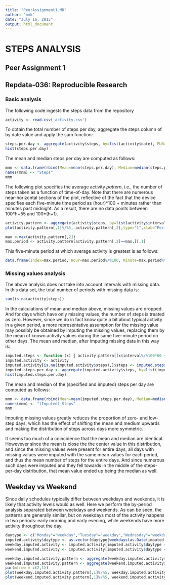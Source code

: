 ```yaml
---
title: "PeerAssignment1.MD"
author: "mmk"
date: "July 16, 2015"
output: html_document
---
```

# STEPS ANALYSIS
## Peer Assignment 1
## Repdata-036: Reproducible Research

### Basic analysis
The following code ingests the steps data from the repository
```r
activity <- read.csv('activity.csv')
```

To obtain the total number of steps per day, aggregate the steps column of by date value and apply the sum function: 

```r
steps.per.day <- aggregate(activity$steps, by=list(activity$date), FUN=sum,simplify=TRUE,na.rm=TRUE)[,2]
hist(steps.per.day)
```
The mean and median steps per day are computed as follows:
```r
mnm <- data.frame(rbind(Mean=mean(steps.per.day), Median=median(steps.per.day)))
names(mnm) <- "Steps"
mnm
```
The following plot specifies the average activity *pattern*, i.e., the number of steps taken as a function of time-of-day.  Note that there are numerous near-horizontal sections of the plot, reflective of the fact that the device specifies each five-minute time period as (hour)\*100 + minutes rather than minutes past midnight.  As a result, there are no data points between 100\*h+55 and 100\*(h+1).
```r
activity.pattern <- aggregate(activity$steps, by=list(activity$interval), FUN=mean,simplify=TRUE,na.rm=TRUE)
plot(activity.pattern[,1]%/%5, activity.pattern[,2],type="l",xlab="Period",ylab="Steps")

max <-max(activity.pattern[,2])
max.period <- activity.pattern[activity.pattern[,2]==max,][,1]
```
This five-minute period at which average activity is greatest is as follows:
```r
data.frame(Index=max.period, Hour=max.period%/%100, Minute=max.period%%100)
```
### Missing values analysis
The above analysis does not take into account intervals with missing data.  In this data set, the total number of periods with missing data is:
```r
sum(is.na(activity$steps))
```
In the calculations of mean and median above, missing values are dropped.  And for days which have only missing values, the number of steps is treated as zero.  However, since we do in fact know quite a bit about typical activity in a given period, a more representative assumption for the missing value may possibly be obtained by imputing the missing values, replacing them by the mean of known activity values during the same five-minute period on other days.  The mean and median, after imputing missing data in this way is:
```r
imputed.steps <- function (x) { activity.pattern[(x$interval%/%100*60 + x$interval%%100)/5 + 1,2] }
imputed.activity <- activity
imputed.activity[is.na(imputed.activity$steps),]$steps <- imputed.steps(imputed.activity[is.na(imputed.activity$steps),])
imputed.steps.per.day <- aggregate(imputed.activity$steps, by=list(imputed.activity$date), FUN=sum,simplify=TRUE)[,2]
hist(imputed.steps.per.day)
```
The mean and median of the (specified and imputed) steps per day are computed as follows:
```r
mnm <- data.frame(rbind(Mean=mean(imputed.steps.per.day), Median=median(imputed.steps.per.day)))
names(mnm) <- "(Imputed) Steps"
mnm
```
Imputing missing values greatly reduces the proportion of zero- and low-step days, which has the effect of shifting the mean and medium upwards and making the distribution of steps across days more symmetric.

It seems too much of a coincidence that the mean and median are identical.  Howevever since the mean is close the the center value in this distribution, and since the missing values were present for entire days, all days with missing values were imputed with the same mean values for each period, and thus the mean number of steps for the entire days.  And since numerous such days were imputed and they fell towards in the middle of the steps-per-day distribution, that mean value ended up being the median as well.

## Weekday vs Weekend

Since daily schedules typically differ between weekdays and weekends, it is likely that activity levels would as well.  Here we perform the by-period analysis separated between weekdays and weekends.  As can be seen, the patterns are generally similar, but on weekdays most of the activity happens in two periods: early morning and early evening, while weekends have more activity throughout the day.
```r
daytype <- c("Monday"="weekday","Tuesday"="weekday","Wednesday"="weekday","Thursday"="weekday","Friday"="weekday","Saturday"="weekend","Sunday"="weekend")
imputed.activity$daytype <- as.vector(daytype[weekdays(as.Date(imputed.activity[,2]))])
weekday.imputed.activity <- imputed.activity[imputed.activity$daytype =="weekday",]
weekend.imputed.activity <- imputed.activity[imputed.activity$daytype =="weekend",]

weekday.imputed.activity.pattern <- aggregate(weekday.imputed.activity$steps, by=list(weekday.imputed.activity$interval), FUN=mean,simplify=TRUE)
weekend.imputed.activity.pattern <- aggregate(weekend.imputed.activity$steps, by=list(weekend.imputed.activity$interval), FUN=mean,simplify=TRUE)
par(mfrow = c(2,1))
plot(weekday.imputed.activity.pattern[,1]%/%5, weekday.imputed.activity.pattern[,2],type="l",xlab="Period",ylab="Weekday Steps")
plot(weekend.imputed.activity.pattern[,1]%/%5, weekend.imputed.activity.pattern[,2],type="l",xlab="Period",ylab="Weekend Steps")
```
